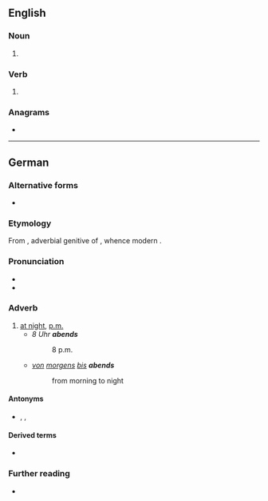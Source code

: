 {{also|ABENDs|Abends}}
==English==

===Noun===
{{head|en|noun plural form}}

# {{plural of|abend|lang=en}}

===Verb===
{{head|en|verb form}}

# {{en-third-person singular of|abend}}

===Anagrams===
* {{anagrams|en|a=abdens|Basden|Bendas}}

----

==German==

===Alternative forms===
* {{l|de|des Abends}} {{q|dated}}

===Etymology===
From {{inh|de|gmh|ābendes}}, adverbial genitive of {{m|gmh|ābent}}, whence modern {{cog|de|Abend||evening}}.

===Pronunciation===
* {{IPA|/ˈaːbən(t)s/|lang=de}}
* {{audio|De-at-abends.ogg|Audio (Austria)|lang=de}}

===Adverb===
{{head|de|adverb}}

# [[at night]], [[p.m.]]
#* ''8 Uhr '''abends'''''
#*: 8 p.m.
#* ''[[von]] [[morgens]] [[bis]] '''abends'''''
#*: from morning to night

====Antonyms====
* {{l|de|morgens}}, {{l|de|tagsüber}}, {{l|de|nachts}}

====Derived terms====
* {{l|de|spätabends}}

===Further reading===
* {{R:Duden}}